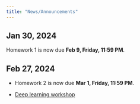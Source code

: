 ```yaml
---
title: "News/Announcements"
---
```


## Jan 30, 2024

Homework 1 is now due **Feb 9, Friday, 11:59 PM**.



## Feb 27, 2024

- Homework 2 is now due **Mar 1, Friday, 11:59 PM**.

- [Deep learning workshop](https://web.cvent.com/event/f07d37c8-0972-4577-93b0-2ade9b142c65/summary)




